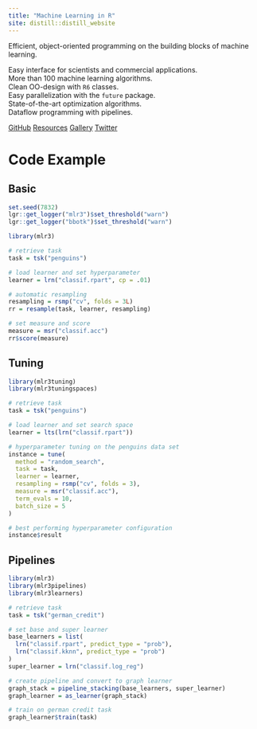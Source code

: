 ```yaml
---
title: "Machine Learning in R"
site: distill::distill_website
---
```


Efficient, object-oriented programming on the building blocks of machine learning.

<div class="grid-container">
  <div class="grid-item">
  <div class="grid-icon"><i class="bi-alarm icon"></i></div>
  Easy interface for scientists and commercial applications.
  </div>
  <div class="grid-item">
  <div class="grid-icon"><i class="bi-pen icon"></i></div>
  More than 100 machine learning algorithms.
  </div>
  <div class="grid-item">
  <div class="grid-icon"><i class="bi-github icon"></i></div>
  Clean OO-design with `R6` classes.
  </div>
  <div class="grid-item">
  <div class="grid-icon"><i class="bi-server icon"></i></div>
  Easy parallelization with the `future` package.
  </div>
  <div class="grid-item">
  <div class="grid-icon"><i class="bi-tsunami icon"></i></div>
  State-of-the-art optimization algorithms.
  </div>
  <div class="grid-item">
  <div class="grid-icon"><i class="bi-toggles icon"></i></div>
  Dataflow programming with pipelines.</div>
</div> 

<div class="btn-container">
<a href="github.com" class="btn"><i class="bi-github btn-icon"></i> GitHub</a>
<a href="github.com" class="btn"><i class="bi-book btn-icon"></i> Resources</a>
<a href="github.com" class="btn"><i class="bi-truck btn-icon"></i> Gallery</a>
<a href="github.com" class="btn"><i class="bi-twitter btn-icon"></i> Twitter</a>
</div>

# Code Example

## Basic

```r
set.seed(7832)
lgr::get_logger("mlr3")$set_threshold("warn")
lgr::get_logger("bbotk")$set_threshold("warn")
```

```r
library(mlr3)

# retrieve task
task = tsk("penguins")

# load learner and set hyperparameter
learner = lrn("classif.rpart", cp = .01)

# automatic resampling
resampling = rsmp("cv", folds = 3L)
rr = resample(task, learner, resampling)

# set measure and score
measure = msr("classif.acc")
rr$score(measure)
```

## Tuning

```r
library(mlr3tuning)
library(mlr3tuningspaces)

# retrieve task
task = tsk("penguins")

# load learner and set search space
learner = lts(lrn("classif.rpart"))

# hyperparameter tuning on the penguins data set
instance = tune(
  method = "random_search",
  task = task,
  learner = learner,
  resampling = rsmp("cv", folds = 3),
  measure = msr("classif.acc"),
  term_evals = 10,
  batch_size = 5
)

# best performing hyperparameter configuration
instance$result
```

## Pipelines

```r
library(mlr3)
library(mlr3pipelines)
library(mlr3learners)

# retrieve task
task = tsk("german_credit")

# set base and super learner
base_learners = list(
  lrn("classif.rpart", predict_type = "prob"),
  lrn("classif.kknn", predict_type = "prob")
)
super_learner = lrn("classif.log_reg")

# create pipeline and convert to graph learner
graph_stack = pipeline_stacking(base_learners, super_learner)
graph_learner = as_learner(graph_stack)

# train on german credit task
graph_learner$train(task)
```


